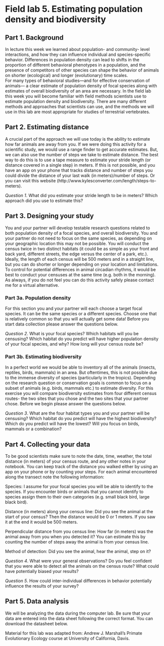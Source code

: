 # Field lab 5. Estimating population density and biodiversity {-}

## Part 1. Background {-}    
In lecture this week we learned about population- and community- level interactions, and how they can influence individual and species-specific behavior. Differences in population density can lead to shifts in the proportion of different behavioral phenotypes in a population, and the presence of competitors of other species can shape the behavior of animals on shorter (ecological) and longer (evolutionary) time scales.   
  For many types of behavioral studies—and for effective conservation of animals— a clear estimate of population density of focal species along with estimates of overall biodiversity of an area are necessary. In the field lab this week you will become familiar with field methods scientists use to estimate population density and biodiversity. There are many different methods and approaches that scientists can use, and the methods we will use in this lab are most appropriate for studies of terrestrial vertebrates.

## Part 2. Estimating distance {-}
A crucial part of the approach we will use today is the ability to estimate how far animals are away from you. If we were doing this activity for a scientific study, we would use a range finder to get accurate estimates. But, we can also use the number of steps we take to estimate distance. The best way to do this is to use a tape measure to estimate your stride length (or distance covered in a single step) in meters. If this is not possible, and you have an app on your phone that tracks distance and number of steps you could divide the distance of your last walk (in meters)/number of steps. Or you can visit this website (http://www.kylesconverter.com/length/steps-to-meters).

*Question 1*. What did you estimate your stride length to be in meters? Which approach did you use to estimate this?

## Part 3. Designing your study {-}  
You and your partner will develop testable research questions related to both population density of a focal species, and overall biodiversity. You and your partner do not need to focus on the same species, as depending on your geographic location this may not be possible. You will conduct the census twice in two distinct habitats (it could be as simple as your front and back yard, different streets, the edge versus the center of a park, etc.). Ideally, the length of each census will be 500 meters and in a straight line, but you can do shorter or longer depending on your location and limitations. To control for potential differences in animal circadian rhythms, it would be best to conduct your censuses at the same time (e.g. both in the morning). As always, if you do not feel you can do this activity safely please contact me for a virtual alternative.

### Part 3a. Population density {-}  
For this section you and your partner will each choose a target focal species. It can be the same species or a different species. Choose one that is relatively common so that you will actually get some data! Before you start data collection please answer the questions below.

*Question 2*. What is your focal species? Which habitats will you be censusing? Which habitat do you predict will have higher population density of your focal species, and why? How long will your census route be?

### Part 3b. Estimating biodiversity {-}  
In a perfect world we would be able to inventory all of the animals (insects, reptiles, birds, mammals) in an area. But oftentimes, this is not possible due to the immense diversity of species (particularly in the tropics). Depending on the research question or conservation goals is common to focus on a subset of animals (e.g. birds, mammals etc.) to estimate diversity. For this exercise you will compare biodiversity estimates from four different census routes- the two sites that you chose and the two sites that your partner chose. Before we begin please answer the questions below.

*Question 3*. What are the four habitat types you and your partner will be censusing? Which habitat do you predict will have the highest biodiversity? Which do you predict will have the lowest? Will you focus on birds, mammals or a combination?

## Part 4. Collecting your data {-}  
To be good scientists make sure to note the date, time, weather, the total distance (in meters) of your census route, and any other notes in your notebook. You can keep track of the distance you walked either by using an app on your phone or by counting your steps. For each animal encountered along the transect note the following information:

Species: I assume for your focal species you will be able to identify to the species. If you encounter birds or animals that you cannot identify to species assign them to their own categories (e.g. small black bird, large black bird).  

Distance (in meters) along your census line: Did you see the animal at the start of your census? Then the distance would be 0 or 1 meters. If you saw it at the end it would be 500 meters.  

Perpendicular distance from you census line: How far (in meters) was the animal away from you when you detected it? You can estimate this by counting the number of steps away the animal is from your census line.  

Method of detection: Did you see the animal, hear the animal, step on it?  

*Question 4*. What were your general observations? Do you feel confident that you were able to detect all the animals on the census route? What could have potentially biased your results?

*Question 5*. How could inter-individual differences in behavior potentially influence the results of your survey?

## Part 5. Data analysis {-}  
We will be analyzing the data during the computer lab. Be sure that your data are entered into the data sheet following the correct format. You can download the datasheet below.

Material for this lab was adapted from: Andrew J. Marshall's Primate Evolutionary Ecology course at University of California, Davis.